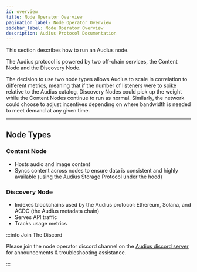 ```yaml
---
id: overview
title: Node Operator Overview
pagination_label: Node Operator Overview
sidebar_label: Node Operator Overview
description: Audius Protocol Documentation
---
```


This section describes how to run an Audius node.

The Audius protocol is powered by two off-chain services, the Content Node and the Discovery Node.

The decision to use two node types allows Audius to scale in correlation to different metrics,
meaning that if the number of listeners were to spike relative to the Audius catalog, Discovery
Nodes could pick up the weight while the Content Nodes continue to run as normal. Similarly, the
network could choose to adjust incentives depending on where bandwidth is needed to meet demand at
any given time.

---

## Node Types

### Content Node

- Hosts audio and image content
- Syncs content across nodes to ensure data is consistent and highly available (using the Audius
  Storage Protocol under the hood)

### Discovery Node

- Indexes blockchains used by the Audius protocol: Ethereum, Solana, and ACDC (the Audius metadata
  chain)
- Serves API traffic
- Tracks usage metrics

:::info Join The Discord

Please join the node operator discord channel on the
[Audius discord server](https://discord.com/invite/audius) for announcements & troubleshooting
assistance.

:::
